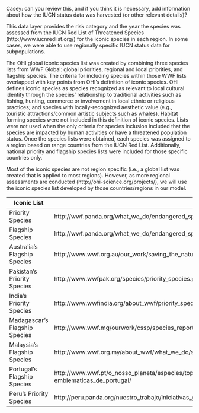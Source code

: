 Casey: can you review this, and if you think it is necessary, add information about how the IUCN status data was harvested (or other relevant details)?  

This data layer provides the risk category and the year the species was assessed from the IUCN Red List of Threatened Species (http://www.iucnredlist.org/) for the iconic species in each region.  In some cases, we were able to use regionally specific IUCN status data for subpopulations.   

The OHI global iconic species list was created by combining three species lists from WWF Global: global priorities, regional and local priorities, and flagship species. The criteria for including species within those WWF lists overlapped with key points from OHI’s definition of iconic species. OHI defines iconic species as species recognized as relevant to local cultural identity through the species’ relationship to traditional
activities such as fishing, hunting, commerce or involvement in local ethnic or religious practices; and species with locally-recognized aesthetic value (e.g., touristic attractions/common artistic subjects such as whales). Habitat forming species were not included in this definition of iconic species. Lists were not used when the only criteria for species inclusion included that the species are impacted by human activities or have a threatened population status. Once the species lists were obtained, each species was assigned to a region based on range countries from the IUCN Red List. Additionally, national priority and flagship species lists were included for those specific countries only.

Most of the iconic species are not region specific (i.e., a global list was created that is applied to most regions).  However, as more regional assessments are conducted (http://ohi-science.org/projects/), we will use the iconic species list developed by those countries/regions in our model.

Iconic List   | Source 
-------------- | ---------------
Priority Species | http://wwf.panda.org/what_we_do/endangered_species/
Flagship Species | http://wwf.panda.org/what_we_do/endangered_species/
Australia’s Flagship Species | http://www.wwf.org.au/our_work/saving_the_natural_world/wildlife_and_habitats/australian_priority_species/ 
Pakistan’s Priority Species | http://www.wwfpak.org/species/priority_species.php
India’s Priority Species | http://www.wwfindia.org/about_wwf/priority_species/
Madagascar’s Flagship Species | http://www.wwf.mg/ourwork/cssp/species_report/wwf_madagascar_s_flagship_species/
Malaysia’s Flagship Species | http://www.wwf.org.my/about_wwf/what_we_do/species_main/
Portugal’s Flagship Species | http://www.wwf.pt/o_nosso_planeta/especies/top_5_das_especies_de_portugal___as_cinco_especies_mais_ameacadas_e_ emblematicas_de_portugal/
Peru’s Priority Species | http://peru.panda.org/nuestro_trabajo/iniciativas_globales/